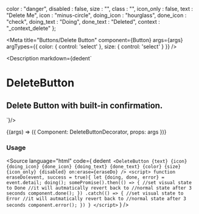 
  color : "danger",
  disabled : false,
  size : "",
  class : "",
  icon_only : false,
  text : "Delete Me",
  icon : "minus-circle",
  doing_icon : "hourglass",
  done_icon : "check",
  doing_text : "Doing",
  done_text : "Deleted",
  context : "_context_delete"
};

<Meta
  title="Buttons/Delete Button"
  component={Button}
  args={args}
  argTypes={{
    color: {
      control: 'select'
    },
    size: {
      control: 'select'
    }
  }}
/>

<Description markdown={dedent`
# DeleteButton
## Delete Button with built-in confirmation.
`}/>

<Canvas>
  <Story
  name="Delete Button"
  args={args}
  >
  {(args) => ({
    Component: DeleteButtonDecorator,
    props: args
  })}
  </Story>
</Canvas>

<ArgsTable story="Delete Button" />

### Usage
<Source
  language="html"
  code={
    dedent`
    <DeleteButton
      {text}
      {icon}
      {doing_icon}
      {done_icon}
      {doing_text}
      {done_text}
      {color}
      {size}
      {icon_only}
      {disabled}
      on:erase={eraseDo}
    />
    <script>
      function eraseDo(event, success = true){
        let {doing, done, error} = event.detail;
        doing();
        somePromise().then(() => {
          //set visual state to Done
          //it will autmatically revert back to
          //normal state after 3 seconds
          component.done();
        })
        .catch(() => {
          //set visual state to Error
          //it will autmatically revert back to
          //normal state after 3 seconds
          component.error();
        })
      }
    </script>`
  }
/>
